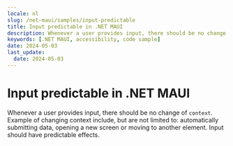 ```yaml
---
locale: nl
slug: /net-maui/samples/input-predictable
title: Input predictable in .NET MAUI
description: Whenever a user provides input, there should be no change of context.
keywords: [.NET MAUI, accessibility, code sample]
date: 2024-05-03
last_update:
  date: 2024-05-03
---
```


# Input predictable in .NET MAUI

Whenever a user provides input, there should be no change of `context`. Example of changing context include, but are not limited to: automatically submitting data, opening a new screen or moving to another element. Input should have predictable effects.

<CodeSample id="input-predictable" platform="net-maui" locale="en"/>
